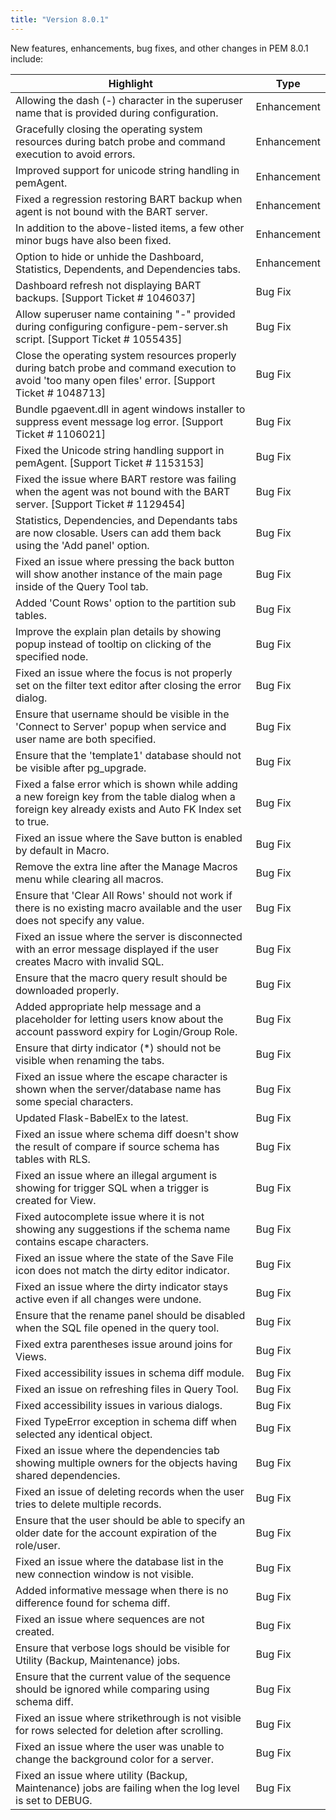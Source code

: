 ```yaml
---
title: "Version 8.0.1"
---
```


New features, enhancements, bug fixes, and other changes in PEM 8.0.1 include:

 Highlight | Type |
| --------- | -----|
| Allowing the dash (-) character in the superuser name that is provided during configuration. | Enhancement |
| Gracefully closing the operating system resources during batch probe and command execution to avoid errors. | Enhancement |
| Improved support for unicode string handling in pemAgent. | Enhancement |
| Fixed a regression restoring BART backup when agent is not bound with the BART server. | Enhancement |
| In addition to the above-listed items, a few other minor bugs have also been fixed. | Enhancement |
| Option to hide or unhide the Dashboard, Statistics, Dependents, and Dependencies tabs. | Enhancement |
| Dashboard refresh not displaying BART backups. [Support Ticket # 1046037] | Bug Fix |
| Allow superuser name containing "-" provided during configuring configure-pem-server.sh script. [Support Ticket # 1055435] | Bug Fix |
| Close the operating system resources properly during batch probe and command execution to avoid 'too many open files' error. [Support Ticket # 1048713] | Bug Fix |
| Bundle pgaevent.dll in agent windows installer to suppress event message log error. [Support Ticket # 1106021] | Bug Fix |
| Fixed the Unicode string handling support in pemAgent. [Support Ticket # 1153153] | Bug Fix |
| Fixed the issue where BART restore was failing when the agent was not bound with the BART server. [Support Ticket # 1129454] | Bug Fix |
| Statistics, Dependencies, and Dependants tabs are now closable. Users can add them back using the 'Add panel' option. | Bug Fix |
| Fixed an issue where pressing the back button will show another instance of the main page inside of the Query Tool tab. | Bug Fix |
| Added 'Count Rows' option to the partition sub tables. | Bug Fix |
| Improve the explain plan details by showing popup instead of tooltip on clicking of the specified node. | Bug Fix |
| Fixed an issue where the focus is not properly set on the filter text editor after closing the error dialog. | Bug Fix |
| Ensure that username should be visible in the 'Connect to Server' popup when service and user name are both specified. | Bug Fix |
| Ensure that the 'template1' database should not be visible after pg_upgrade. | Bug Fix |
| Fixed a false error which is shown while adding a new foreign key from the table dialog when a foreign key already exists and Auto FK Index set to true. | Bug Fix |
| Fixed an issue where the Save button is enabled by default in Macro. | Bug Fix |
| Remove the extra line after the Manage Macros menu while clearing all macros. | Bug Fix |
| Ensure that 'Clear All Rows' should not work if there is no existing macro available and the user does not specify any value. | Bug Fix |
| Fixed an issue where the server is disconnected with an error message displayed if the user creates Macro with invalid SQL. | Bug Fix |
| Ensure that the macro query result should be downloaded properly. | Bug Fix |
| Added appropriate help message and a placeholder for letting users know about the account password expiry for Login/Group Role. | Bug Fix |
| Ensure that dirty indicator (*) should not be visible when renaming the tabs. | Bug Fix |
| Fixed an issue where the escape character is shown when the server/database name has some special characters. | Bug Fix |
| Updated Flask-BabelEx to the latest. | Bug Fix |
| Fixed an issue where schema diff doesn't show the result of compare if source schema has tables with RLS. | Bug Fix |
| Fixed an issue where an illegal argument is showing for trigger SQL when a trigger is created for View. | Bug Fix |
| Fixed autocomplete issue where it is not showing any suggestions if the schema name contains escape characters. | Bug Fix |
| Fixed an issue where the state of the Save File icon does not match the dirty editor indicator. | Bug Fix |
| Fixed an issue where the dirty indicator stays active even if all changes were undone. | Bug Fix |
| Ensure that the rename panel should be disabled when the SQL file opened in the query tool. | Bug Fix |
| Fixed extra parentheses issue around joins for Views. | Bug Fix |
| Fixed accessibility issues in schema diff module. | Bug Fix |
| Fixed an issue on refreshing files in Query Tool. | Bug Fix |
| Fixed accessibility issues in various dialogs. | Bug Fix |
| Fixed TypeError exception in schema diff when selected any identical object. | Bug Fix |
| Fixed an issue where the dependencies tab showing multiple owners for the objects having shared dependencies. | Bug Fix |
| Fixed an issue of deleting records when the user tries to delete multiple records. | Bug Fix |
| Ensure that the user should be able to specify an older date for the account expiration of the role/user. | Bug Fix |
| Fixed an issue where the database list in the new connection window is not visible. | Bug Fix |
| Added informative message when there is no difference found for schema diff. | Bug Fix |
| Fixed an issue where sequences are not created. | Bug Fix |
| Ensure that verbose logs should be visible for Utility (Backup, Maintenance) jobs. | Bug Fix |
| Ensure that the current value of the sequence should be ignored while comparing using schema diff. | Bug Fix |
| Fixed an issue where strikethrough is not visible for rows selected for deletion after scrolling. | Bug Fix |
| Fixed an issue where the user was unable to change the background color for a server. | Bug Fix |
| Fixed an issue where utility (Backup, Maintenance) jobs are failing when the log level is set to DEBUG. | Bug Fix |
